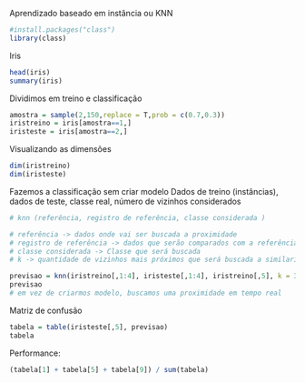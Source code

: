 Aprendizado baseado em instância ou KNN

```{r}
#install.packages("class")
library(class)
```

Iris
```{r}
head(iris)
summary(iris)
```

Dividimos em treino e classificação

```{r}
amostra = sample(2,150,replace = T,prob = c(0.7,0.3))
iristreino = iris[amostra==1,]
iristeste = iris[amostra==2,]
```

Visualizando as dimensões
```{r}
dim(iristreino)
dim(iristeste)
```

Fazemos a classificação sem criar modelo
Dados de treino (instâncias), dados de teste, classe real, número de vizinhos considerados

```{r}
# knn (referência, registro de referência, classe considerada )

# referência -> dados onde vai ser buscada a proximidade
# registro de referência -> dados que serão comparados com a referência p/ achar valores próximos
# classe considerada -> Classe que será buscada
# k -> quantidade de vizinhos mais próximos que será buscada a similaridade 

previsao = knn(iristreino[,1:4], iristeste[,1:4], iristreino[,5], k = 3)
previsao
# em vez de criarmos modelo, buscamos uma proximidade em tempo real
```

Matriz de confusão

```{r}

tabela = table(iristeste[,5], previsao)
tabela
```

Performance:

```{r}
(tabela[1] + tabela[5] + tabela[9]) / sum(tabela)
```

